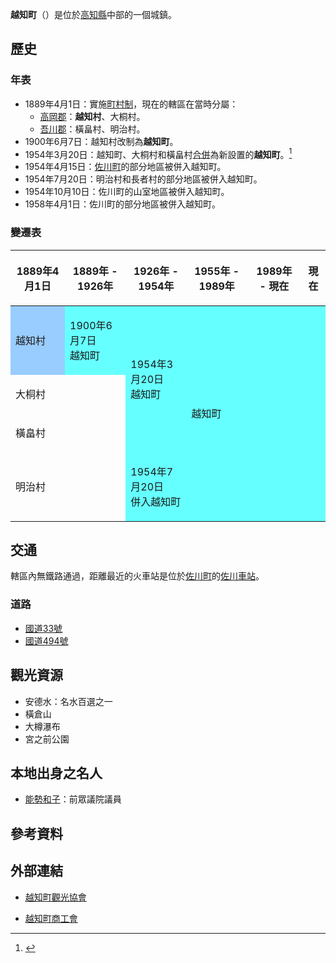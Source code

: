 {{日本町村
| 自治體名=越知
| 町村=町
| 圖像=[[File:Otaru_Falls_02.JPG|240px]]
| 圖像說明=[[大樽瀑布|大樽瀑布]]
| 町村章=[[File:Flag_of_Ochi_Kochi.JPG|100px]]
| 日文原名=越知町
| 平假名=おちちょう
| 羅馬字拼音=Ochi-chō
| 都道府縣=高知縣
| 支廳=
| 郡=高岡郡
| 編號=39403-3
| 面積=111.58
| 邊界未定=
| 人口=6,386
| 統計時間=2012年4月1日
| 自治體=[[佐川町|佐川町]]、[[津野町|津野町]]、[[仁淀川町|仁淀川町]]、[[伊野町|伊野町]]
| 樹=[[日本柳杉|日本柳杉]]
| 花=[[大波斯菊|大波斯菊]]
| 鳥=[[綠繡眼|綠繡眼]]
| 議員數=12
| 其他象徵物=
| 其他象徵=
| 郵遞區號=781-1301
| 所在地=高岡郡越知町越知甲1970
| 電話號碼=889-26-1111
| 外部連結=http://www.town.ochi.kochi.jp/
| 經度=
| 緯度=
| 地圖=[[File:Ochi_in_Kochi_Prefecture_Ja.svg|250px]]
| 註記=人口：[http://www.town.ochi.kochi.jp/ 越知町官方網頁]
}}
'''越知町'''（{{jpn|j=越知町|hg=おちちょう|rm=Ochi chō|f=y}}）是位於[[高知縣|高知縣]]中部的一個城鎮。

==歷史==
===年表===
* 1889年4月1日：實施[[町村制|町村制]]，現在的轄區在當時分屬：
** [[高岡郡|高岡郡]]：'''越知村'''、大桐村。
** [[吾川郡|吾川郡]]：橫畠村、明治村。
* 1900年6月7日：越知村改制為'''越知町'''。
* 1954年3月20日：越知町、大桐村和橫畠村[[市町村合併|合併]]為新設置的'''越知町'''。<ref>{{cite web| title=越知町プロフィール| url=http://www.town.ochi.kochi.jp/ochi_prof.htm| publisher=越知町公所| accessdate=2012-05-02| language=ja| archive-date=2012-02-06| archive-url=https://web.archive.org/web/20120206124244/http://www.town.ochi.kochi.jp/ochi_prof.htm| dead-url=no}}</ref>
* 1954年4月15日：[[佐川町|佐川町]]的部分地區被併入越知町。
* 1954年7月20日：明治村和長者村的部分地區被併入越知町。
* 1954年10月10日：佐川町的山室地區被併入越知町。
* 1958年4月1日：佐川町的部分地區被併入越知町。

===變遷表===
{| class="wikitable" style="font-size:small"
! 1889年4月1日
! 1889年 - 1926年
! 1926年 - 1954年
! 1955年 - 1989年
! 1989年 - 現在
! 現在
|-
| style="background-color:#9cf;" | 越知村
| style="background-color:#6ff;" | 1900年6月7日<br>越知町
| rowspan=3 style="background-color:#6ff;" | 1954年3月20日<br>越知町
| rowspan=4 colspan=3 style="background-color:#6ff;" | 越知町
|-
| colspan=2 | 大桐村
|-
| colspan=2 | 橫畠村
|-
| colspan=2 | 明治村
| style="background-color:#6ff;" | 1954年7月20日<br>併入越知町
|}

==交通==
轄區內無鐵路通過，距離最近的火車站是位於[[佐川町|佐川町]]的[[佐川車站_(日本)|佐川車站]]。

===道路===
*[[國道33號|國道33號]]
*[[國道494號|國道494號]]

==觀光資源==
* 安德水：名水百選之一
* 橫倉山
* 大樽瀑布
* 宮之前公園

==本地出身之名人==
* [[能勢和子|能勢和子]]：前眾議院議員

== 參考資料==
{{reflist}}

==外部連結==
{{commonscat|Ochi, Kochi}}
* {{Ja}} [http://www.ochi-kankou.jp/ 越知町觀光協會] {{Wayback|url=http://www.ochi-kankou.jp/ |date=20120606030312 }}
* {{Ja}} [http://www.kochi-shokokai.jp/ochi/ 越知町商工會] {{Wayback|url=http://www.kochi-shokokai.jp/ochi/ |date=20120606222226 }}

{{高知縣}}{{Authority control}}